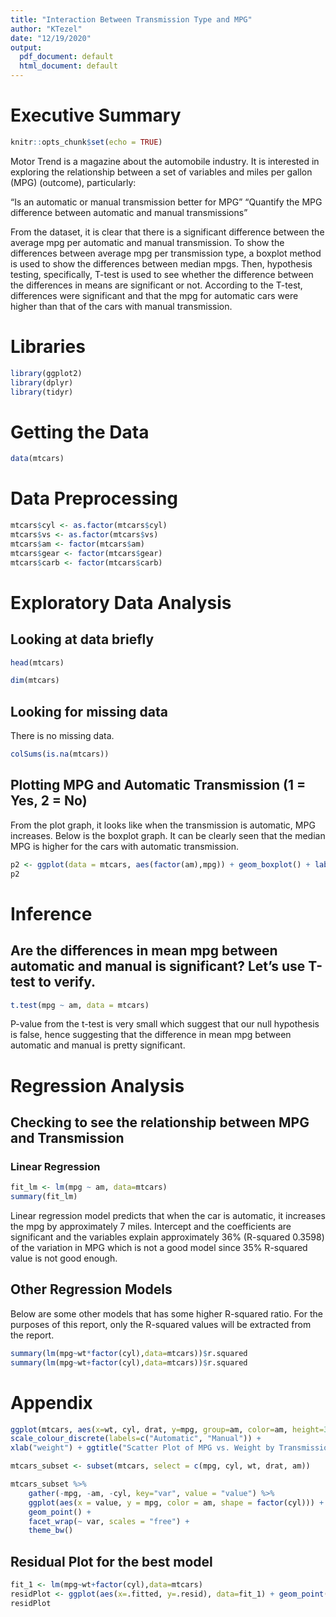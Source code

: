 ```yaml
---
title: "Interaction Between Transmission Type and MPG"
author: "KTezel"
date: "12/19/2020"
output:
  pdf_document: default
  html_document: default
---
```


# Executive Summary
```r
knitr::opts_chunk$set(echo = TRUE)
```
Motor Trend is a magazine about the automobile industry. It is interested in exploring the relationship between a set of variables and miles per gallon (MPG) (outcome), particularly:

  “Is an automatic or manual transmission better for MPG”
  “Quantify the MPG difference between automatic and manual transmissions”

From the dataset, it is clear that there is a significant difference between the average mpg per automatic and manual transmission. To show the differences between average mpg per transmission type, a boxplot method is used to show the differences between median mpgs. Then, hypothesis testing, specifically, T-test is used to see whether the difference between the differences in means are significant or not. According to the T-test, differences were significant and that the mpg for automatic cars were higher than that of the cars with manual transmission.

# Libraries
```r
library(ggplot2)
library(dplyr)
library(tidyr)
```

# Getting the Data
```r
data(mtcars)
```

# Data Preprocessing
```r
mtcars$cyl <- as.factor(mtcars$cyl)
mtcars$vs <- as.factor(mtcars$vs)
mtcars$am <- factor(mtcars$am)
mtcars$gear <- factor(mtcars$gear)
mtcars$carb <- factor(mtcars$carb)
```
# Exploratory Data Analysis
## Looking at data briefly
```r
head(mtcars)
```

```r
dim(mtcars)
```

## Looking for missing data
There is no missing data.
```r
colSums(is.na(mtcars))
```

## Plotting MPG and Automatic Transmission (1 = Yes, 2 = No)
From the plot graph, it looks like when the transmission is automatic, MPG increases.
Below is the boxplot graph. It can be clearly seen that the median MPG is higher for the cars with automatic transmission. 

```r
p2 <- ggplot(data = mtcars, aes(factor(am),mpg)) + geom_boxplot() + labs(x= "Transmission", y = "MPG", title = "MPG: AT vs MT")
p2
```

# Inference
## Are the differences in mean mpg between automatic and manual is significant? Let's use T-test to verify.

```r
t.test(mpg ~ am, data = mtcars)
```
P-value from the t-test is very small which suggest that our null hypothesis is false, hence suggesting that the difference in mean mpg between automatic and manual is pretty significant.

# Regression Analysis
## Checking to see the relationship between MPG and Transmission
### Linear Regression
```r
fit_lm <- lm(mpg ~ am, data=mtcars)
summary(fit_lm)
```
Linear regression model predicts that when the car is automatic, it increases the mpg by approximately 7 miles. 
Intercept and the coefficients  are significant and the variables explain approximately 36% (R-squared 0.3598) of the variation in MPG which is not a good model since 35% R-squared value is not good enough.

## Other Regression Models
Below are some other models that has some higher R-squared ratio. For the purposes of this report, only the R-squared values will be extracted from the report.
```r
summary(lm(mpg~wt*factor(cyl),data=mtcars))$r.squared
summary(lm(mpg~wt+factor(cyl),data=mtcars))$r.squared
```

# Appendix
```r
ggplot(mtcars, aes(x=wt, cyl, drat, y=mpg, group=am, color=am, height=3, width=3)) + geom_point() +  
scale_colour_discrete(labels=c("Automatic", "Manual")) + 
xlab("weight") + ggtitle("Scatter Plot of MPG vs. Weight by Transmission")
```

```r
mtcars_subset <- subset(mtcars, select = c(mpg, cyl, wt, drat, am))
```

```r
mtcars_subset %>%
    gather(-mpg, -am, -cyl, key="var", value = "value") %>%
    ggplot(aes(x = value, y = mpg, color = am, shape = factor(cyl))) +
    geom_point() +
    facet_wrap(~ var, scales = "free") +
    theme_bw()
```

## Residual Plot for the best model
```r
fit_1 <- lm(mpg~wt+factor(cyl),data=mtcars)
residPlot <- ggplot(aes(x=.fitted, y=.resid), data=fit_1) + geom_point() + geom_hline(yintercept=0)+labs(x="Fitted Values", y="Residual")
residPlot
```

